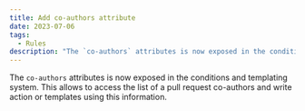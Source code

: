 ```yaml
---
title: Add co-authors attribute
date: 2023-07-06
tags:
  - Rules
description: "The `co-authors` attributes is now exposed in the conditions and templating system."
---
```


The `co-authors` attributes is now exposed in the conditions and templating system. This allows to access the list of a pull request co-authors and write action or templates using this information.
